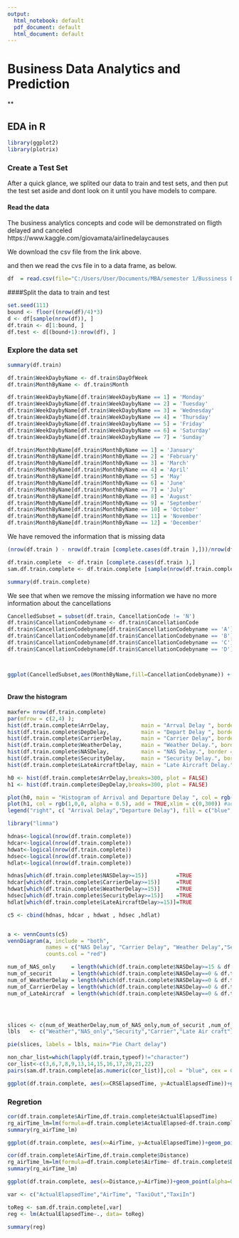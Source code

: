 ---
output:
  html_notebook: default
  pdf_document: default
  html_document: default
---
# Business Data Analytics and Prediction</br>
**

##  EDA in R 

```{r}
library(ggplot2)
library(plotrix)

```
 
### Create a Test Set

After a quick glance, we splited our data to train and test sets, and then put the test set aside and dont look on it until you have models to compare.

####  Read the data 

The business analytics concepts and code will be demonstrated on fligth delayed and canceled https://www.kaggle.com/giovamata/airlinedelaycauses

We download the csv file from the link above.


and then we read the cvs file in to a data frame, as below.


```{r}
df  = read.csv(file="C:/Users/User/Documents/MBA/semester 1/Bussiness Data Analysics/data/flights/DelayedFlights.csv",header=TRUE,as.is=TRUE,na.strings=c("NA",".",""))
```

####Split the data to train and test


```{r}

set.seed(111)
bound <- floor((nrow(df)/4)*3)
d <- df[sample(nrow(df)), ]
df.train <- d[1:bound, ]
df.test <- d[(bound+1):nrow(df), ]
```


### Explore the data set

```{r}
summary(df.train)

```

```{r}
df.train$WeekDaybyName <- df.train$DayOfWeek
df.train$MonthByName <- df.train$Month

df.train$WeekDaybyName[df.train$WeekDaybyName == 1] = 'Monday'
df.train$WeekDaybyName[df.train$WeekDaybyName == 2] = 'Tuesday'
df.train$WeekDaybyName[df.train$WeekDaybyName == 3] = 'Wednesday'
df.train$WeekDaybyName[df.train$WeekDaybyName == 4] = 'Thursday'
df.train$WeekDaybyName[df.train$WeekDaybyName == 5] = 'Friday'
df.train$WeekDaybyName[df.train$WeekDaybyName == 6] = 'Saturday'
df.train$WeekDaybyName[df.train$WeekDaybyName == 7] = 'Sunday'

df.train$MonthByName[df.train$MonthByName == 1] = 'January'
df.train$MonthByName[df.train$MonthByName == 2] = 'February'
df.train$MonthByName[df.train$MonthByName == 3] = 'March'
df.train$MonthByName[df.train$MonthByName == 4] = 'April'
df.train$MonthByName[df.train$MonthByName == 5] = 'May'
df.train$MonthByName[df.train$MonthByName == 6] = 'June'
df.train$MonthByName[df.train$MonthByName == 7] = 'July'
df.train$MonthByName[df.train$MonthByName == 8] = 'August'
df.train$MonthByName[df.train$MonthByName == 9] = 'September'
df.train$MonthByName[df.train$MonthByName == 10] = 'October'
df.train$MonthByName[df.train$MonthByName == 11] = 'November'
df.train$MonthByName[df.train$MonthByName == 12] = 'December'
```


We have removed the information that is missing data

```{r}

(nrow(df.train ) - nrow(df.train [complete.cases(df.train ),]))/nrow(df.train )

df.train.complete  <- df.train [complete.cases(df.train ),]
sam.df.train.complete <- df.train.complete [sample(nrow(df.train.complete  ), 10000),]
```

```{r}

summary(df.train.complete)
```
We see that when we remove the missing information we have no more information about the cancellations 
```{r}

CancelledSubset = subset(df.train, CancellationCode != 'N')
df.train$CancellationCodebyname <- df.train$CancellationCode 
df.train$CancellationCodebyname[df.train$CancellationCodebyname == 'A'] = 'Carrier'
df.train$CancellationCodebyname[df.train$CancellationCodebyname == 'B'] = 'Weather'
df.train$CancellationCodebyname[df.train$CancellationCodebyname == 'C'] = 'NAS'
df.train$CancellationCodebyname[df.train$CancellationCodebyname == 'D'] = 'Security'



ggplot(CancelledSubset,aes(MonthByName,fill=CancellationCodebyname)) + geom_bar()



```

#### Draw the histogram 



```{r}
maxfer= nrow(df.train.complete)
par(mfrow = c(2,4) ); 
hist(df.train.complete$ArrDelay,          main = "Arrval Delay ", border = "blue", col = "light blue", breaks = 100, xlim=c(0,300))
hist(df.train.complete$DepDelay,          main = "Depart Delay ", border = "blue", col = "light blue", breaks = 100, xlim=c(0,300))
hist(df.train.complete$CarrierDelay,      main = "Carrier Delay", border = "blue", col = "light blue", breaks = 100, xlim=c(0,300))
hist(df.train.complete$WeatherDelay,      main = "Weather Delay.", border = "blue", col = "light blue", breaks = 100, xlim=c(0,300))
hist(df.train.complete$NASDelay,          main = "NAS Delay.", border = "blue", col = "light blue", breaks = 100,  xlim=c(0,300))
hist(df.train.complete$SecurityDelay,     main = "Security Delay.", border = "blue", col = "light blue", breaks = 100, xlim=c(0,300))
hist(df.train.complete$LateAircraftDelay, main = "Late Aircraft Delay.", border = "blue", col = "light blue", breaks = 100, xlim=c(0,300))


```


```{r}
h0 <- hist(df.train.complete$ArrDelay,breaks=300, plot = FALSE)
h1 <- hist(df.train.complete$DepDelay,breaks=300, plot = FALSE) 

plot(h0, main = "Histogram of Arrival and Departure Delay ", col = rgb(0,0,1, alpha = 0.5), xlim = c(0,300))  #plot the first hist
plot(h1, col = rgb(1,0,0, alpha = 0.5), add = TRUE,xlim = c(0,300)) #add the second hist
legend("right", c( "Arrival Delay","Departure Delay"), fill = c("blue","red"), cex=0.8) #Legend

```

```{r}
library("limma")

hdnas<-logical(nrow(df.train.complete))
hdcar<-logical(nrow(df.train.complete))
hdwat<-logical(nrow(df.train.complete))
hdsec<-logical(nrow(df.train.complete))
hdlat<-logical(nrow(df.train.complete))

hdnas[which(df.train.complete$NASDelay>=15)]         =TRUE
hdcar[which(df.train.complete$CarrierDelay>=15)]     =TRUE
hdwat[which(df.train.complete$WeatherDelay>=15)]     =TRUE 
hdsec[which(df.train.complete$SecurityDelay>=15)]    =TRUE
hdlat[which(df.train.complete$LateAircraftDelay>=15)]=TRUE 

c5 <- cbind(hdnas, hdcar , hdwat , hdsec ,hdlat)


a <- vennCounts(c5)
vennDiagram(a, include = "both",
            names = c("NAS Delay", "Carrier Delay", "Weather Delay","Security Delay","Late Aircraft Delay"),
            counts.col = "red")
```
```{r}
num_of_NAS_only     = length(which(df.train.complete$NASDelay>=15 & df.train.complete$SecurityDelay==0 & df.train.complete$WeatherDelay==0 & df.train.complete$CarrierDelay ==0 & df.train.complete$LateAircraftDelay==0))
num_of_securit      = length(which(df.train.complete$NASDelay==0 & df.train.complete$SecurityDelay>=15 & df.train.complete$WeatherDelay==0 & df.train.complete$CarrierDelay ==0 & df.train.complete$LateAircraftDelay==0)) 
num_of_WeatherDelay = length(which(df.train.complete$NASDelay==0 & df.train.complete$SecurityDelay==0 & df.train.complete$WeatherDelay>=15 & df.train.complete$CarrierDelay ==0 & df.train.complete$LateAircraftDelay==0)) 
num_of_CarrierDelay = length(which(df.train.complete$NASDelay==0 & df.train.complete$SecurityDelay==0 & df.train.complete$WeatherDelay==0 & df.train.complete$CarrierDelay >=15 & df.train.complete$LateAircraftDelay==0)) 
num_of_LateAircraf  = length(which(df.train.complete$NASDelay==0 & df.train.complete$SecurityDelay==0 & df.train.complete$WeatherDelay==0 & df.train.complete$CarrierDelay ==0 & df.train.complete$LateAircraftDelay>=15)) 




slices <- c(num_of_WeatherDelay,num_of_NAS_only,num_of_securit ,num_of_CarrierDelay,num_of_LateAircraf)
lbls   <- c("Weather","NAS_only","Security","Carrier","Late Air craft")

pie(slices, labels = lbls, main="Pie Chart delay")
```
```{r}
non_char_list=which(lapply(df.train,typeof)!="character")
cor_list<-c(3,6,7,8,9,13,14,15,16,17,20,21,22)
pairs(sam.df.train.complete[as.numeric(cor_list)],col = "blue", cex = 0.5, upper.panel = NULL)
```



```{r}

ggplot(df.train.complete, aes(x=CRSElapsedTime, y=ActualElapsedTime))+geom_point(alpha=0.3, colour="blue")+geom_abline(colour="red", intercept=0, slope=1)
```


### Regretion 

```{r}

cor(df.train.complete$AirTime,df.train.complete$ActualElapsedTime)
rg_airTime_lm=lm(formula=df.train.complete$ActualElapsed~df.train.complete$AirTime)
summary(rg_airTime_lm)
```

```{r}
ggplot(df.train.complete, aes(x=AirTime, y=ActualElapsedTime))+geom_point(alpha=0.3, colour="blue")+geom_abline(colour="red", intercept= as.double(rg_airTime_lm$coefficients[1]), slope= as.double(rg_airTime_lm$coefficients[2]))
```
```{r}
cor(df.train.complete$AirTime,df.train.complete$Distance)
rg_airTime_lm=lm(formula=df.train.complete$AirTime~ df.train.complete$Distance)
summary(rg_airTime_lm)
```

```{r}
ggplot(df.train.complete, aes(x=Distance,y=AirTime))+geom_point(alpha=0.3, colour="blue")+geom_abline(colour="red", intercept= as.double(rg_airTime_lm$coefficients[1]), slope= as.double(rg_airTime_lm$coefficients[2]))

```

```{r}

var <- c("ActualElapsedTime","AirTime", "TaxiOut","TaxiIn")

toReg <- sam.df.train.complete[,var]
reg <- lm(ActualElapsedTime~., data= toReg)

summary(reg)
``````

